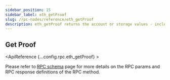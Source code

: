 ```yaml
---
sidebar_position: 15
sidebar_label: eth_getProof
slug: /rpc-nodes/reference/eth_getProof
description: eth_getProof returns the account or storage values - including the Merkle proof - for a specified account. Useful for verifying a contract or account's state.
---
```



<head>
    <title>eth_getProof RPC Method - Moralis Documentation</title>
</head>

## Get Proof

<ApiReference {...config.rpc.eth_getProof} >
<Admonition type="info" title="Note">

Please refer to <a href="/rpc-nodes/reference/evm-rpc-schema">RPC schema</a> page for more details on the RPC params and RPC response definitions of the RPC method. 
</Admonition>
</ApiReference>
